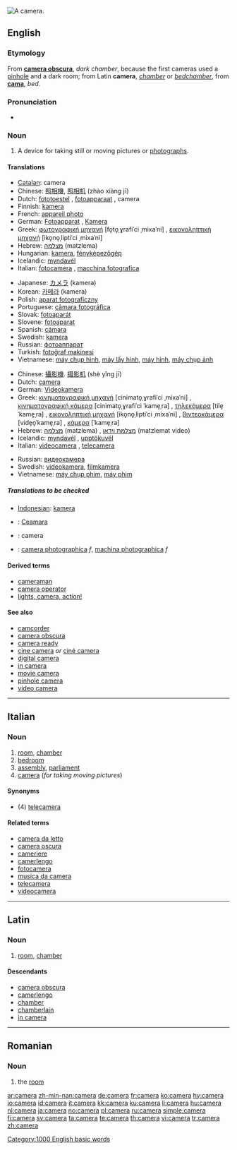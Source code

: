 {{see|caméra|cameră}}
[[Image:Canon A-1.jpg|thumb|right|A camera.]]
{{wikipedia}}
==English==

===Etymology===
From {{NL.}} '''[[camera obscura]]''', ''dark chamber'', because the first cameras used a [[pinhole]] and a dark room; from Latin '''camera''', ''[[chamber]]'' or ''[[bedchamber]]'', from '''[[cama]]''', ''bed''.

===Pronunciation===
*{{audio|en-us-camera.ogg|Audio (US)}}

===Noun===
{{en-noun}}

# A device for taking still or moving pictures or [[photograph]]s.

====Translations====
{{trans-top|still pictures}}
*[[Catalan]]: camera {{f}}
*Chinese: [[照相機]], [[照相机]] (zhào xiàng jī)
*Dutch: [[fototoestel]] {{n}}, [[fotoapparaat]] {{n}}, camera {{m}}
*Finnish: [[kamera]]
*French: [[appareil photo]] {{m}}
*German: [[Fotoapparat]] {{m}}, [[Kamera]] {{f}}
*Greek: [[φωτογραφική μηχανή]] [fo̞to̞ˌɣrafiˈci ˌmixaˈni] {{f}}, [[εικονοληπτική μηχανή]] [iko̞no̞ˌliptiˈci ˌmixaˈni] {{f}}
*Hebrew: [[מצלמה]] (matzlema) {{f}}
*Hungarian: [[kamera]], [[fényképezőgép]]
*Icelandic: [[myndavél]] {{f}}
*Italian: [[fotocamera]] {{f}}, [[macchina fotografica]] {{f}}
{{trans-mid}}
*Japanese: [[カメラ]] (kamera)
*Korean: [[카메라]] (kamera)
*Polish: [[aparat fotograficzny]] {{m}}
*Portuguese: [[câmara fotográfica]] {{f}}
*Slovak: [[fotoaparát]] {{m}}
*Slovene: [[fotoaparat]] {{m}}
*Spanish: [[cámara]] {{f}}
*Swedish: [[kamera]] {{c}}
*Russian: [[фотоаппарат]] {{m}}
*Turkish: [[fotoğraf makinesi]]
*Vietnamese: [[máy chụp hình]], [[máy lấy hình]], [[máy hình]], [[máy chụp ảnh]]
{{trans-bottom}}

{{trans-top|moving pictures}}
*Chinese: [[攝影機]]. [[摄影机]] (shè yǐng jī)
*Dutch: [[camera]] {{m}}
*German: [[Videokamera]] {{f}}
*Greek: [[κινηματογραφική μηχανή]] [cinimato̞ˌɣrafiˈci ˌmixaˈni] {{f}}, [[κινηματογραφική κάμερα]] [cinimato̞ˌɣrafiˈci ˈkame̞ˌra] {{f}}, [[τηλεκάμερα]] [tile̞ˈkame̞ˌra] {{f}}, [[εικονοληπτική μηχανή]] [iko̞no̞ˌliptiˈci ˌmixaˈni] {{f}}, [[βιντεοκάμερα]] [vide̞o̞ˈkame̞ˌra] {{f}}, [[κάμερα]] [ˈkame̞ˌra] {{f}}
*Hebrew: [[מצלמה]] (matzlema) {{f}}, [[מצלמת וידאו]] (matzlemat video) {{f}}
*Icelandic: [[myndavél]] {{f}}, [[upptökuvél]] {{f}}
*Italian: [[videocamera]] {{f}}, [[telecamera]] {{f}}
{{trans-mid}}
*Russian: [[видеокамера]] {{f}}
*Swedish: [[videokamera]], [[filmkamera]]
*Vietnamese: [[máy chụp phim]], [[máy phim]]
{{trans-bottom}}

=====Translations to be checked=====
{{checktrans}}
*[[w:Indonesian language|Indonesian]]: [[kamera]]
*{{ttbc|Irish}}: [[Ceamara]]
*{{ttbc|Interlingua}}: camera
*{{ttbc|Romanian}}: [[camera photographica]] ''f'', [[machina photographica]] ''f''

====Derived terms====
*[[cameraman]]
*[[camera operator]]
*[[lights, camera, action!]]

====See also====
*[[camcorder]]
*[[camera obscura]]
*[[camera ready]]
*[[cine camera]] ''or'' [[ciné camera]]
*[[digital camera]]
*[[in camera]]
*[[movie camera]]
*[[pinhole camera]]
*[[video camera]]

[[Category:1000 English basic words]]

----

==Italian==

===Noun===
{{it-noun|camer|f|a|e}}

# [[room]], [[chamber]]
# [[bedroom]]
# [[assembly]], [[parliament]]
# [[#English|camera]] (''for taking moving pictures'')

====Synonyms====
*(4) [[telecamera]]

====Related terms====
*[[camera da letto]]
*[[camera oscura]]
*[[cameriere]]
*[[camerlengo]]
*[[fotocamera]]
*[[musica da camera]]
*[[telecamera]]
*[[videocamera]]

----

==Latin==

===Noun===
{{la-noun|camera|camerae|camerae|f|first}}

# [[room]], [[chamber]]

====Descendants====
*[[camera obscura]]
*[[camerlengo]]
*[[chamber]]
*[[chamberlain]]
*[[in camera]]

----

==Romanian==

===Noun===
{{ro-noun-def|f|na|cameră}}

# the [[room]]

[[ar:camera]]
[[zh-min-nan:camera]]
[[de:camera]]
[[fr:camera]]
[[ko:camera]]
[[hy:camera]]
[[io:camera]]
[[id:camera]]
[[it:camera]]
[[kk:camera]]
[[ku:camera]]
[[li:camera]]
[[hu:camera]]
[[nl:camera]]
[[ja:camera]]
[[no:camera]]
[[pl:camera]]
[[ru:camera]]
[[simple:camera]]
[[fi:camera]]
[[sv:camera]]
[[ta:camera]]
[[te:camera]]
[[th:camera]]
[[vi:camera]]
[[tr:camera]]
[[zh:camera]]